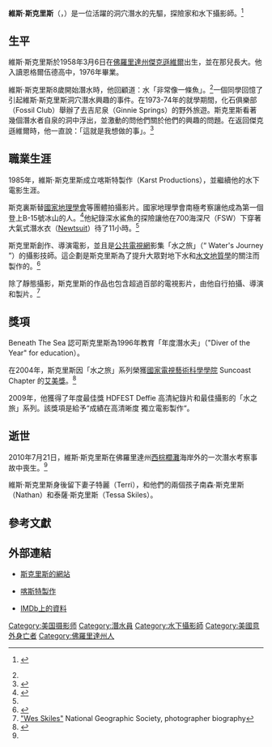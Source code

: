 {{多個問題|
{{Link style|time=2015-12-11T10:12:43+00:00}}
{{expand|time=2010-08-09T02:06:48+00:00}}
{{intromissing|time=2010-08-09T02:06:48+00:00}}
}}
{{Infobox person
|name= 維斯·斯克里斯
|birth_date= {{birth date|1958|3|6}}
|birth_place= {{USA}}[[佛羅里達州|佛羅里達州]][[傑克遜維爾_(佛羅里達州)|傑克遜維爾]]
|death_date= {{death date and age|2010|7|21|1958|3|6}}
|death_place= {{USA}}[[佛羅里達州|佛羅里達州]][[西棕櫚灘|西棕櫚灘]]
|occupation= [[潛水員|潛水員]]、[[探險家|探險家]]
}}
'''維斯·斯克里斯'''（{{lang|en|Wesley C. Skiles}}，{{bd|1958年|3月6日|2010年|7月21日|catIdx=Skiles, Wesley}}）是一位活躍的洞穴潛水的先驅，探險家和水下攝影師。<ref name="AP2010">{{cite news |title=Underwater photographer Wesley Skiles dies |author=Associated Press |publisher=Miami Herald |url=http://www.miamiherald.com/2010/07/22/1742336/underwater-photographer-wesley.html |accessdate=2010-07-22}} {{Dead link|date=October 2010|bot=H3llBot}}</ref>

==生平==
維斯·斯克里斯於1958年3月6日在[[佛羅里達州|佛羅里達州]][[傑克遜維爾_(佛羅里達州)|傑克遜維爾]]出生，並在那兒長大。他入讀恩格爾伍德高中，1976年畢業。

維斯·斯克里斯8歲開始潛水時，他回顧道：水「非常像一條魚」。<ref name="AP2010"/>一個同學回憶了引起維斯·斯克里斯洞穴潛水興趣的事件。在1973-74年的就學期間，化石俱樂部（Fossil Club）舉辦了去吉尼泉（Ginnie Springs）的野外旅遊。斯克里斯看著幾個潛水者自泉的洞中浮出，並激動的問他們關於他們的興趣的問題。在返回傑克遜維爾時，他一直說：「這就是我想做的事」。<ref name=FTU>{{cite web |author=Scanlan, Dan |url=http://jacksonville.com/news/metro/2010-07-23/story/famed-underwater-cinematographer-photographer-and-cave-diver-remembered |title=Underwater photographer Wes Skiles remembered by classmates |publisher=Florida Times-Union |date=2010-07-23 |accessdate=2010-07-28}}</ref>

==職業生涯==
1985年，維斯·斯克里斯成立喀斯特製作（Karst Productions），並繼續他的水下電影生涯。

斯克裏斯替[[國家地理學會|國家地理學會]]等團體拍攝影片。國家地理學會南極考察讓他成為第一個登上B-15號冰山的人。<ref name=BTS_email>{{Cite mailing list |last=Zigahn |first=Armand |title=Sad news |mailinglist=Beneath The Sea |date=2010-07-22 |accessdate=2010-07-22}}</ref>他紀錄深水鯊魚的探險讓他在700海深尺（FSW）下穿著大氣式潛水衣（[[:en:Newtsuit|Newtsuit]]）待了11小時。<ref name=BTS_email/>

斯克里斯創作、導演電影，並且是[[公共電視網|公共電視網]]影集「水之旅」（“ Water's Journey ”）的攝影技師。這企劃是斯克里斯為了提升大眾對地下水和[[水文地質學|水文地質學]]的關注而製作的。<ref name="WatersJourney">{{cite news |title=Water's Journey: The Series |publisher=Karst Productions |url=http://www.karstproductions.com/waters_journey.html |accessdate=2010-07-22 |deadurl=yes |archiveurl=https://web.archive.org/web/20100724202813/http://www.karstproductions.com/waters_journey.html |archivedate=2010-07-24 }}</ref>

除了靜態攝影，斯克里斯的作品也包含超過百部的電視影片，由他自行拍攝、導演和製片。<ref name=NATGEO>[http://photography.nationalgeographic.com/photography/photographers/photographer-wes-skiles/ "Wes Skiles"] National Geographic Society, photographer biography</ref>

==獎項==
Beneath The Sea 認可斯克里斯為1996年教育「年度潛水夫」（"Diver of the Year" for education）。

在2004年，斯克里斯因「水之旅」系列榮獲[[國家電視藝術科學學院|國家電視藝術科學學院]] Suncoast Chapter 的[[艾美獎|艾美獎]]。<ref name="Emmy">{{cite web |title=2004 Suncoast Regional Emmy Awards Program Winners |publisher=National Academy of Television Arts and Sciences |url=http://www.suncoastchapter.org/emmy/winners/2004%20Winners%20REV%20Nov2004.htm |accessdate=2010-07-22 |deadurl=yes |archiveurl=https://web.archive.org/web/20110728074001/http://www.suncoastchapter.org/emmy/winners/2004%20Winners%20REV%20Nov2004.htm |archivedate=2011-07-28 }}</ref>

2009年，他獲得了年度最佳獎 HDFEST Deffie 高清紀錄片和最佳攝影的「水之旅」系列。該獎項是給予“成績在高清晰度 獨立電影製作“。

==逝世==
2010年7月21日，維斯·斯克里斯在佛羅里達州[[西棕櫚灘|西棕櫚灘]]海岸外的一次潛水考察事故中喪生。<ref name="AP2010"/>

維斯·斯克里斯身後留下妻子特麗（Terri），和他們的兩個孩子南森·斯克里斯（Nathan）和泰薩·斯克里斯（Tessa Skiles）。 

==參考文獻==
{{Reflist|2}}

==外部連結==
* {{en}}[http://www.wesskiles.com/ 斯克里斯的網站]
* {{en}}[https://web.archive.org/web/20100724164026/http://www.karstproductions.com/ 喀斯特製作]
* {{en}}[http://www.imdb.com/name/nm0804167/ IMDb上的資料]

{{DEFAULTSORT:Skiles, Wesley}}
[[Category:美国摄影师|Category:美国摄影师]]
[[Category:潛水員|Category:潛水員]]
[[Category:水下攝影師|Category:水下攝影師]]
[[Category:美國意外身亡者|Category:美國意外身亡者]]
[[Category:佛羅里達州人|Category:佛羅里達州人]]